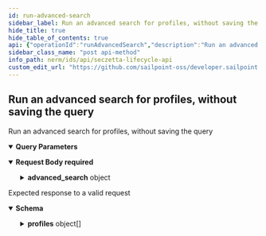 ```yaml
---
id: run-advanced-search
sidebar_label: Run an advanced search for profiles, without saving the query
hide_title: true
hide_table_of_contents: true
api: {"operationId":"runAdvancedSearch","description":"Run an advanced search for profiles, without saving the query","tags":["advanced search"],"parameters":[{"name":"query","in":"query","description":"Allows for pagination and sorting.","required":false,"schema":{"type":"object","properties":{"limit":{"type":"integer","example":100},"offset":{"type":"integer","example":50},"order":{"type":"string","example":"created_at"}},"example":{"limit":100,"offset":50,"order":"created_at"}},"style":"deepObject","explode":true}],"requestBody":{"required":true,"content":{"application/json":{"schema":{"type":"object","properties":{"advanced_search":{"type":"object","properties":{"label":{"type":"string"},"condition_rules_attributes":{"type":"array","items":{"anyOf":[{"type":"object","properties":{"type":{"type":"string","required":true,"enum":["ProfileTypeRule"]},"comparison_operator":{"type":"string","required":true,"enum":["==","!="]},"value":{"type":"string","required":true,"format":"uuid"}}},{"type":"object","properties":{"type":{"type":"string","required":true,"enum":["ProfileStatusRule"]},"comparison_operator":{"type":"string","required":true,"enum":["==","!="]},"value":{"type":"string","required":true,"enum":["Active","Inactive","Leave of absence","Terminated"]}}},{"type":"object","properties":{"type":{"type":"string","required":true,"enum":["ProfileAttributeRule"]},"condition_object_type":{"type":"string","required":true,"enum":["TextFieldAttribute","TextAreaAttribute"]},"condition_object_id":{"type":"string","required":true,"format":"uuid"},"comparison_operator":{"type":"string","required":true,"enum":["==","!=",">","<","start_with?","end_with?","include?"]},"value":{"type":"string","required":true,"example":"Some value"}}},{"type":"object","properties":{"type":{"type":"string","required":true,"enum":["ProfileAttributeRule"]},"condition_object_type":{"type":"string","required":true,"enum":["DateAttribute"]},"condition_object_id":{"type":"string","format":"uuid"},"secondary_attribute_type":{"type":"string","enum":["DateAttribute"]},"secondary_attribute_id":{"type":"string","format":"uuid"},"comparison_operator":{"type":"string","enum":[">","<","after","before"]},"value":{"type":"string","required":true,"enum":["Today","<uid>"]},"secondary_value":{"type":"string","enum":["after","before"]},"tertiary_value":{"type":"string","example":30}}},{"type":"object","properties":{"type":{"type":"string","required":true,"enum":["ProfileAttributeRule"]},"condition_object_type":{"type":"string","required":true,"enum":["ProfileSelectAttribute","ProfileSearchAttribute","OwnerSelectAttribute","OwnerSearchAttribute","ContributorSelectAttribute","ContributorSearchAttribute"]},"condition_object_id":{"type":"string","required":true,"format":"uuid"},"comparison_operator":{"type":"string","required":true,"enum":["include?","exclude?"]},"value":{"type":"string","required":true,"format":"uuid"}}},{"type":"object","properties":{"type":{"type":"string","required":true,"enum":["RiskRule"]},"comparison_operator":{"type":"string","enum":["==",">","<"]},"value":{"type":"string","summary":"id of the Risk Level being compared against","required":true,"format":"uuid"},"secondary_value":{"type":"string","required":true,"enum":["OverallRisk"]}}}]}}}}}}}}},"responses":{"200":{"description":"Expected response to a valid request","content":{"application/json":{"schema":{"type":"object","properties":{"profiles":{"type":"array","items":{"type":"object","properties":{"id":{"type":"string","format":"uuid","readOnly":true},"uid":{"type":"string","minLength":32,"maxLength":32,"readOnly":true},"name":{"type":"string"},"profile_type_id":{"type":"string","format":"uuid"},"status":{"type":"string","enum":["Active","Inactive","On Leave","Terminated"]},"id_proofing_status":{"type":"string","enum":["pending","pass","fail"]},"created_at":{"type":"string","format":"date-time"},"updated_at":{"type":"string","format":"date-time"},"attributes":{"type":"object","additionalProperties":{"type":"string"},"example":{"text_attribute_uid":"static text","date_attribute_uid":"01/15/2020","profile_select_attribute_uid":"Profile Name","multiple_profile_select_attribute_uid":"Profile Name,Second Profile Name,Third Profile Name","contributor_select_attribute_uid":"User Name","multiple_contributor_select_attribute_uid":"User Name,Second User Name,Third User Name"}}}}}}}}}}},"method":"post","path":"/advanced_search/a/b/run","servers":[{"url":"https://{tenantName}.nonemployee.com/api","variables":{"tenantName":{"default":"acmeco","description":"Tenant name assigned to customer"}}}],"security":[{"bearerAuth":[]}],"securitySchemes":{"bearerAuth":{"type":"http","scheme":"bearer","bearerFormat":"Token token=your token"}},"jsonRequestBodyExample":{"advanced_search":{"label":"string","condition_rules_attributes":[{"type":"ProfileTypeRule","comparison_operator":"==","value":"3fa85f64-5717-4562-b3fc-2c963f66afa6"},{"type":"ProfileStatusRule","comparison_operator":"==","value":"Active"},{"type":"ProfileAttributeRule","condition_object_type":"TextFieldAttribute","condition_object_id":"3fa85f64-5717-4562-b3fc-2c963f66afa6","comparison_operator":"==","value":"Some value"},{"type":"ProfileAttributeRule","condition_object_type":"DateAttribute","condition_object_id":"3fa85f64-5717-4562-b3fc-2c963f66afa6","secondary_attribute_type":"DateAttribute","secondary_attribute_id":"3fa85f64-5717-4562-b3fc-2c963f66afa6","comparison_operator":">","value":"Today","secondary_value":"after","tertiary_value":30},{"type":"ProfileAttributeRule","condition_object_type":"ProfileSelectAttribute","condition_object_id":"3fa85f64-5717-4562-b3fc-2c963f66afa6","comparison_operator":"include?","value":"3fa85f64-5717-4562-b3fc-2c963f66afa6"},{"type":"RiskRule","comparison_operator":"==","value":"3fa85f64-5717-4562-b3fc-2c963f66afa6","secondary_value":"OverallRisk"}]}},"info":{"version":"1.0.0","title":"SecZetta Lifecycle API","description":"The Lifecycle API can be used to access and modify various resources in your environment.","license":{"name":"MIT"}},"postman":{"name":"Run an advanced search for profiles, without saving the query","description":{"content":"Run an advanced search for profiles, without saving the query","type":"text/plain"},"url":{"path":["advanced_search","a","b","run"],"host":["{{baseUrl}}"],"query":[],"variable":[]},"header":[{"key":"Content-Type","value":"application/json"},{"key":"Accept","value":"application/json"}],"method":"POST","body":{"mode":"raw","raw":"\"\"","options":{"raw":{"language":"json"}}}}}
sidebar_class_name: "post api-method"
info_path: nerm/ids/api/seczetta-lifecycle-api
custom_edit_url: "https://github.com/sailpoint-oss/developer.sailpoint.com/issues/new?assignees=&labels=&template=bug-report.md&title=%5BBug%5D+Your+Bug+Report+Here Requesting changes to 'Run an advanced search for profiles, without saving the query' (run-advanced-search)"
---
```



## Run an advanced search for profiles, without saving the query



Run an advanced search for profiles, without saving the query

<details style={{"marginBottom":"1rem"}} data-collapsed={false} open={true}><summary style={{}}><strong>Query Parameters</strong></summary><div><ul><ParamsItem className={"paramsItem"} param={{"name":"query","in":"query","description":"Allows for pagination and sorting.","required":false,"schema":{"type":"object","properties":{"limit":{"type":"integer","example":100},"offset":{"type":"integer","example":50},"order":{"type":"string","example":"created_at"}},"example":{"limit":100,"offset":50,"order":"created_at"}},"style":"deepObject","explode":true}}></ParamsItem></ul></div></details><MimeTabs><TabItem label={"application/json"} value={"application/json-schema"}><details style={{}} data-collapsed={false} open={true}><summary style={{"textAlign":"left"}}><strong>Request Body</strong><strong style={{"fontSize":"var(--ifm-code-font-size)","color":"var(--openapi-required)"}}> required</strong></summary><div style={{"textAlign":"left","marginLeft":"1rem"}}></div><ul style={{"marginLeft":"1rem"}}><SchemaItem collapsible={true} className={"schemaItem"}><details style={{}}><summary style={{}}><strong>advanced_search</strong><span style={{"opacity":"0.6"}}> object</span></summary><div style={{"marginLeft":"1rem"}}><SchemaItem collapsible={false} name={"label"} required={false} deprecated={undefined} schemaDescription={undefined} schemaName={"string"} qualifierMessage={undefined} defaultValue={undefined}></SchemaItem><SchemaItem collapsible={true} className={"schemaItem"}><details style={{}}><summary style={{}}><strong>condition_rules_attributes</strong><span style={{"opacity":"0.6"}}> object[]</span></summary><div style={{"marginLeft":"1rem"}}><div><div><span className={"badge badge--info"}>anyOf</span><SchemaTabs><TabItem label={"MOD1"} value={"0-item-properties"}><SchemaItem collapsible={false} name={"type"} required={false} deprecated={undefined} schemaDescription={undefined} schemaName={"string"} qualifierMessage={"**Possible values:** [`ProfileTypeRule`]"} defaultValue={undefined}></SchemaItem><SchemaItem collapsible={false} name={"comparison_operator"} required={false} deprecated={undefined} schemaDescription={undefined} schemaName={"string"} qualifierMessage={"**Possible values:** [`==`, `!=`]"} defaultValue={undefined}></SchemaItem><SchemaItem collapsible={false} name={"value"} required={false} deprecated={undefined} schemaDescription={undefined} schemaName={"uuid"} qualifierMessage={undefined} defaultValue={undefined}></SchemaItem></TabItem><TabItem label={"MOD2"} value={"1-item-properties"}><SchemaItem collapsible={false} name={"type"} required={false} deprecated={undefined} schemaDescription={undefined} schemaName={"string"} qualifierMessage={"**Possible values:** [`ProfileStatusRule`]"} defaultValue={undefined}></SchemaItem><SchemaItem collapsible={false} name={"comparison_operator"} required={false} deprecated={undefined} schemaDescription={undefined} schemaName={"string"} qualifierMessage={"**Possible values:** [`==`, `!=`]"} defaultValue={undefined}></SchemaItem><SchemaItem collapsible={false} name={"value"} required={false} deprecated={undefined} schemaDescription={undefined} schemaName={"string"} qualifierMessage={"**Possible values:** [`Active`, `Inactive`, `Leave of absence`, `Terminated`]"} defaultValue={undefined}></SchemaItem></TabItem><TabItem label={"MOD3"} value={"2-item-properties"}><SchemaItem collapsible={false} name={"type"} required={false} deprecated={undefined} schemaDescription={undefined} schemaName={"string"} qualifierMessage={"**Possible values:** [`ProfileAttributeRule`]"} defaultValue={undefined}></SchemaItem><SchemaItem collapsible={false} name={"condition_object_type"} required={false} deprecated={undefined} schemaDescription={undefined} schemaName={"string"} qualifierMessage={"**Possible values:** [`TextFieldAttribute`, `TextAreaAttribute`]"} defaultValue={undefined}></SchemaItem><SchemaItem collapsible={false} name={"condition_object_id"} required={false} deprecated={undefined} schemaDescription={undefined} schemaName={"uuid"} qualifierMessage={undefined} defaultValue={undefined}></SchemaItem><SchemaItem collapsible={false} name={"comparison_operator"} required={false} deprecated={undefined} schemaDescription={undefined} schemaName={"string"} qualifierMessage={"**Possible values:** [`==`, `!=`, `>`, `<`, `start_with?`, `end_with?`, `include?`]"} defaultValue={undefined}></SchemaItem><SchemaItem collapsible={false} name={"value"} required={false} deprecated={undefined} schemaDescription={undefined} schemaName={"string"} qualifierMessage={undefined} defaultValue={undefined}></SchemaItem></TabItem><TabItem label={"MOD4"} value={"3-item-properties"}><SchemaItem collapsible={false} name={"type"} required={false} deprecated={undefined} schemaDescription={undefined} schemaName={"string"} qualifierMessage={"**Possible values:** [`ProfileAttributeRule`]"} defaultValue={undefined}></SchemaItem><SchemaItem collapsible={false} name={"condition_object_type"} required={false} deprecated={undefined} schemaDescription={undefined} schemaName={"string"} qualifierMessage={"**Possible values:** [`DateAttribute`]"} defaultValue={undefined}></SchemaItem><SchemaItem collapsible={false} name={"condition_object_id"} required={false} deprecated={undefined} schemaDescription={undefined} schemaName={"uuid"} qualifierMessage={undefined} defaultValue={undefined}></SchemaItem><SchemaItem collapsible={false} name={"secondary_attribute_type"} required={false} deprecated={undefined} schemaDescription={undefined} schemaName={"string"} qualifierMessage={"**Possible values:** [`DateAttribute`]"} defaultValue={undefined}></SchemaItem><SchemaItem collapsible={false} name={"secondary_attribute_id"} required={false} deprecated={undefined} schemaDescription={undefined} schemaName={"uuid"} qualifierMessage={undefined} defaultValue={undefined}></SchemaItem><SchemaItem collapsible={false} name={"comparison_operator"} required={false} deprecated={undefined} schemaDescription={undefined} schemaName={"string"} qualifierMessage={"**Possible values:** [`>`, `<`, `after`, `before`]"} defaultValue={undefined}></SchemaItem><SchemaItem collapsible={false} name={"value"} required={false} deprecated={undefined} schemaDescription={undefined} schemaName={"string"} qualifierMessage={"**Possible values:** [`Today`, `<uid>`]"} defaultValue={undefined}></SchemaItem><SchemaItem collapsible={false} name={"secondary_value"} required={false} deprecated={undefined} schemaDescription={undefined} schemaName={"string"} qualifierMessage={"**Possible values:** [`after`, `before`]"} defaultValue={undefined}></SchemaItem><SchemaItem collapsible={false} name={"tertiary_value"} required={false} deprecated={undefined} schemaDescription={undefined} schemaName={"string"} qualifierMessage={undefined} defaultValue={undefined}></SchemaItem></TabItem><TabItem label={"MOD5"} value={"4-item-properties"}><SchemaItem collapsible={false} name={"type"} required={false} deprecated={undefined} schemaDescription={undefined} schemaName={"string"} qualifierMessage={"**Possible values:** [`ProfileAttributeRule`]"} defaultValue={undefined}></SchemaItem><SchemaItem collapsible={false} name={"condition_object_type"} required={false} deprecated={undefined} schemaDescription={undefined} schemaName={"string"} qualifierMessage={"**Possible values:** [`ProfileSelectAttribute`, `ProfileSearchAttribute`, `OwnerSelectAttribute`, `OwnerSearchAttribute`, `ContributorSelectAttribute`, `ContributorSearchAttribute`]"} defaultValue={undefined}></SchemaItem><SchemaItem collapsible={false} name={"condition_object_id"} required={false} deprecated={undefined} schemaDescription={undefined} schemaName={"uuid"} qualifierMessage={undefined} defaultValue={undefined}></SchemaItem><SchemaItem collapsible={false} name={"comparison_operator"} required={false} deprecated={undefined} schemaDescription={undefined} schemaName={"string"} qualifierMessage={"**Possible values:** [`include?`, `exclude?`]"} defaultValue={undefined}></SchemaItem><SchemaItem collapsible={false} name={"value"} required={false} deprecated={undefined} schemaDescription={undefined} schemaName={"uuid"} qualifierMessage={undefined} defaultValue={undefined}></SchemaItem></TabItem><TabItem label={"MOD6"} value={"5-item-properties"}><SchemaItem collapsible={false} name={"type"} required={false} deprecated={undefined} schemaDescription={undefined} schemaName={"string"} qualifierMessage={"**Possible values:** [`RiskRule`]"} defaultValue={undefined}></SchemaItem><SchemaItem collapsible={false} name={"comparison_operator"} required={false} deprecated={undefined} schemaDescription={undefined} schemaName={"string"} qualifierMessage={"**Possible values:** [`==`, `>`, `<`]"} defaultValue={undefined}></SchemaItem><SchemaItem collapsible={false} name={"value"} required={false} deprecated={undefined} schemaDescription={undefined} schemaName={"uuid"} qualifierMessage={undefined} defaultValue={undefined}></SchemaItem><SchemaItem collapsible={false} name={"secondary_value"} required={false} deprecated={undefined} schemaDescription={undefined} schemaName={"string"} qualifierMessage={"**Possible values:** [`OverallRisk`]"} defaultValue={undefined}></SchemaItem></TabItem></SchemaTabs></div></div></div></details></SchemaItem></div></details></SchemaItem></ul></details></TabItem></MimeTabs><div><ApiTabs><TabItem label={"200"} value={"200"}><div>

Expected response to a valid request

</div><div><MimeTabs schemaType={"response"}><TabItem label={"application/json"} value={"application/json"}><SchemaTabs><TabItem label={"Schema"} value={"Schema"}><details style={{}} data-collapsed={false} open={true}><summary style={{"textAlign":"left"}}><strong>Schema</strong></summary><div style={{"textAlign":"left","marginLeft":"1rem"}}></div><ul style={{"marginLeft":"1rem"}}><SchemaItem collapsible={true} className={"schemaItem"}><details style={{}}><summary style={{}}><strong>profiles</strong><span style={{"opacity":"0.6"}}> object[]</span></summary><div style={{"marginLeft":"1rem"}}><SchemaItem collapsible={false} name={"id"} required={false} deprecated={undefined} schemaDescription={undefined} schemaName={"uuid"} qualifierMessage={undefined} defaultValue={undefined}></SchemaItem><SchemaItem collapsible={false} name={"uid"} required={false} deprecated={undefined} schemaDescription={undefined} schemaName={"string"} qualifierMessage={"**Possible values:** `>= 32 characters` and `<= 32 characters`"} defaultValue={undefined}></SchemaItem><SchemaItem collapsible={false} name={"name"} required={false} deprecated={undefined} schemaDescription={undefined} schemaName={"string"} qualifierMessage={undefined} defaultValue={undefined}></SchemaItem><SchemaItem collapsible={false} name={"profile_type_id"} required={false} deprecated={undefined} schemaDescription={undefined} schemaName={"uuid"} qualifierMessage={undefined} defaultValue={undefined}></SchemaItem><SchemaItem collapsible={false} name={"status"} required={false} deprecated={undefined} schemaDescription={undefined} schemaName={"string"} qualifierMessage={"**Possible values:** [`Active`, `Inactive`, `On Leave`, `Terminated`]"} defaultValue={undefined}></SchemaItem><SchemaItem collapsible={false} name={"id_proofing_status"} required={false} deprecated={undefined} schemaDescription={undefined} schemaName={"string"} qualifierMessage={"**Possible values:** [`pending`, `pass`, `fail`]"} defaultValue={undefined}></SchemaItem><SchemaItem collapsible={false} name={"created_at"} required={false} deprecated={undefined} schemaDescription={undefined} schemaName={"date-time"} qualifierMessage={undefined} defaultValue={undefined}></SchemaItem><SchemaItem collapsible={false} name={"updated_at"} required={false} deprecated={undefined} schemaDescription={undefined} schemaName={"date-time"} qualifierMessage={undefined} defaultValue={undefined}></SchemaItem><SchemaItem collapsible={true} className={"schemaItem"}><details style={{}}><summary style={{}}><strong>attributes</strong><span style={{"opacity":"0.6"}}> object</span></summary><div style={{"marginLeft":"1rem"}}><li><div><code>property name*</code><span style={{"opacity":"0.6"}}> string</span></div></li></div></details></SchemaItem></div></details></SchemaItem></ul></details></TabItem><TabItem label={"Example (from schema)"} value={"Example (from schema)"}><ResponseSamples responseExample={"{\n  \"profiles\": [\n    {\n      \"id\": \"3fa85f64-5717-4562-b3fc-2c963f66afa6\",\n      \"uid\": \"string\",\n      \"name\": \"string\",\n      \"profile_type_id\": \"3fa85f64-5717-4562-b3fc-2c963f66afa6\",\n      \"status\": \"Active\",\n      \"id_proofing_status\": \"pending\",\n      \"created_at\": \"2023-10-18\",\n      \"updated_at\": \"2023-10-18\",\n      \"attributes\": {\n        \"text_attribute_uid\": \"static text\",\n        \"date_attribute_uid\": \"01/15/2020\",\n        \"profile_select_attribute_uid\": \"Profile Name\",\n        \"multiple_profile_select_attribute_uid\": \"Profile Name,Second Profile Name,Third Profile Name\",\n        \"contributor_select_attribute_uid\": \"User Name\",\n        \"multiple_contributor_select_attribute_uid\": \"User Name,Second User Name,Third User Name\"\n      }\n    }\n  ]\n}"} language={"json"}></ResponseSamples></TabItem></SchemaTabs></TabItem></MimeTabs></div></TabItem></ApiTabs></div>